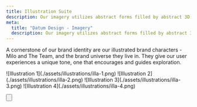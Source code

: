 ```yaml
---
title: Illustration Suite
description: Our imagery utilizes abstract forms filled by abstract 3D landscapes, balancing the need for a sense of optimistic futurism and an organic, grounded texture.
meta:
  title: "Datum Design - Imagery"
  description: Our imagery utilizes abstract forms filled by abstract 3D landscapes, balancing the need for a sense of optimistic futurism and an organic, grounded texture.
---
```




A cornerstone of our brand identity are our illustrated brand characters - Milo and The Team, and the brand universe they live in. They give our user experiences a unique tone, one that encourages and guides exploration.

<Container tag="section" class="space-y-12 max-w-none lg:mt-16 md:mt-12 mt-8">

<BrandCardImage>
  ![Illustration 1](./assets/illustrations/illa-1.png)
</BrandCardImage>

<BrandCardImage>
  ![Illustration 2](./assets/illustrations/illa-2.png)
</BrandCardImage>

<BrandCardImage>
  ![Illustration 3](./assets/illustrations/illa-3.png)
</BrandCardImage>

<BrandCardImage>
  ![Illustration 4](./assets/illustrations/illa-4.png)
</BrandCardImage>

<Button
class="btn btn--cream btn--large"
text="Download The Illustration Suite"
target="_blank"
href="https://drive.google.com/drive/folders/1sUKPvndRfS_b08FTyhXLy3QYTQtaxaor?usp=drive_link"
/>

</Container>
